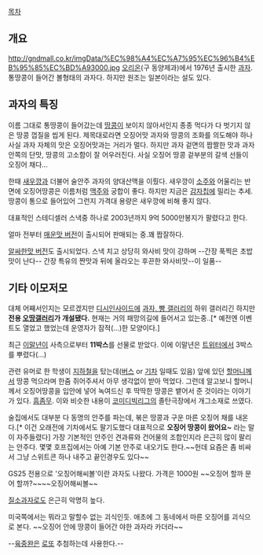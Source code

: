 [[목차]]
== 개요 ==
http://gndmall.co.kr/imgData/%EC%98%A4%EC%A7%95%EC%96%B4%EB%95%85%EC%BD%A93000.jpg
[[오리온]](구 동양제과)에서 1976년 출시한 [[과자]]. 통땅콩이 들어간 볼형태의 과자다.
하지만 원조는 일본이라는 설도 있다.

== 과자의 특징 ==
이름 그대로 통땅콩이 들어갔는데 [[땅콩]]이 보이지 않아서인지 종종 먹다가 다 벗기지 않은 땅콩 껍질을 씹게 된다. 제목대로라면 오징어맛 과자와 땅콩의 조화를 의도해야 하나 사실 과자 자체의 맛은 오징어맛과는 거리가 멀다. 하지만 과자 겉면의 짭짤한 맛과 과자 안쪽의 단맛, 땅콩의 고소함이 잘 어우러진다. 사실 오징어 땅콩 겉부분의 갈색 선들이 오징어 채다...

한때 [[새우깡]]과 더불어 술안주 과자의 양대산맥을 이뤘다. 새우깡이 [[소주]]와 어울리는 반면에 오징어땅콩은 이름처럼 [[맥주]]와 궁합이 좋다. 하지만 지금은 [[감자칩]]에 밀리는 추세. 땅콩이 통으로 들어있어 그런지 가격대 용량은 새우깡에 비해 좋지 않다. 

대표적인 스테디셀러 스낵중 하나로 2003년까지 9억 5000만봉지가 팔렸다고 한다.

얼마 전부터 [http://www.panasiafood.com/shop/shop_image/w_oc302(1).jpg 매운맛 버전]이 출시되어 판매되는 중.꽤 짭잘하다.

[http://blog.naver.com/evenoon27/10171997743 알싸한맛 버전]도 출시되었다. 스낵 치고 상당히 와사비 맛이 강하며 --간장 푹찍은 초밥 맛이 난다-- 간장 특유의 짠맛과 뒤에 올라오는 후끈한 와사비맛--이 일품-- 
 
== 기타 이모저모 ==
대체 어째서인지는 모르겠지만 [[디시인사이드]]에 [[과자, 빵 갤러리]]의 하위 갤러리긴 하지만 '''전용 [http://gall.dcinside.com/board/lists/?id=ottang 오땅갤러리]가 개설됐다.''' 현재는 거의 패망의길에 들어서고 있는중..[* 예전엔 이벤트도 열었고 했었는데 운영자가 잠적(...)한 모양이다.]

최근 [[이말년]]이 사측으로부터 '''11박스'''를 선물로 받았다. 이에 이말년은 [[트위터]]에서 3박스를 뿌렸다(...)

관련 유머로 한 학생이 [[지하철]]을 탔는데([[버스]] or [[기차]] 일때도 있음) 앞에 있던 [[할머니]]께서 땅콩 먹으라며 한줌 쥐어주셔서 아무 생각없이 받아 먹었다. 그런데 알고보니 할머니께서 오징어땅콩을 입안에 넣어 녹여드신 후 딱딱한 땅콩은 뱉어서 준 것이라는 이야기가 있다. [[흠좀무]]. 이와 비슷한 내용이 [[코미디빅리그]]의 졸탄극장에서 개그소재로 쓰였다.

술집에서도 대부분 다 동명의 안주를 파는데, 볶은 땅콩과 구운 마른 오징어 채를 내온다.[* 이건 오래전에 기차에서도 팔기도했다 대표적으로 '''오징어 땅콩이 왔어요~''' 라는 말이 자주들렸다] 가장 기본적인 안주인 견과류와 건어물의 조합인지라 은근히 많이 팔리는 안주다. 몇몇 호프집에서는 아예 기본 안주로 내오기도 한다.~~헌데 요즘은 좀 비싸서 그냥 스위트콘 하나 내주고 끝인경우도 있다~~

GS25 전용으로 '오징어해씨볼'이란 과자도 나왔다. 가격은 1000원 ~~오징어 할까 문어 할까?~~~~오징어해씨볼~~

[[질소과자]]로도 은근히 악명히 높다.

미국쪽에서는 뭐라고 말할수 없는 괴식인듯. 애초에 그 동네에서 마른 오징어를 괴식으로 본다.
~~오징어 안에 땅콩이 들어간 야한 과자라 카더라~~

--[[육중완]]은 [[로또]] 추첨하는데 사용한다.--
